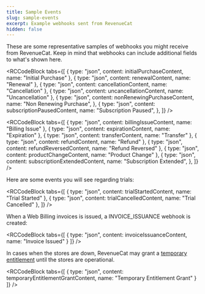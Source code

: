 ```yaml
---
title: Sample Events
slug: sample-events
excerpt: Example webhooks sent from RevenueCat
hidden: false
---
```


These are some representative samples of webhooks you might receive from RevenueCat. Keep in mind that webhooks can include additional fields to what's shown here.


<RCCodeBlock
  tabs={[
    { type: "json", content: initialPurchaseContent, name: "Initial Purchase" },
    { type: "json", content: renewalContent, name: "Renewal" },
    { type: "json", content: cancellationContent, name: "Cancellation" },
    { type: "json", content: uncancellationContent, name: "Uncancellation" },
    {
      type: "json",
      content: nonRenewingPurchaseContent,
      name: "Non Renewing Purchase",
    },
    {
      type: "json",
      content: subscriptionPausedContent,
      name: "Subscription Paused",
    },
  ]}
/>


<RCCodeBlock
  tabs={[
    { type: "json", content: billingIssueContent, name: "Billing Issue" },
    { type: "json", content: expirationContent, name: "Expiration" },
    { type: "json", content: transferContent, name: "Transfer" },
    { type: "json", content: refundContent, name: "Refund" },
    { type: "json", content: refundReversedContent, name: "Refund Reversed" },
    { type: "json", content: productChangeContent, name: "Product Change" },
    {
      type: "json",
      content: subscriptionExtendedContent,
      name: "Subscription Extended",
    },
  ]}
/>

Here are some events you will see regarding trials:


<RCCodeBlock
  tabs={[
    { type: "json", content: trialStartedContent, name: "Trial Started" },
    { type: "json", content: trialCancelledContent, name: "Trial Cancelled" },
  ]}
/>

When a Web Billing invoices is issued, a INVOICE_ISSUANCE webhook is created:


<RCCodeBlock
  tabs={[
    { type: "json", content: invoiceIssuanceContent, name: "Invoice Issued" }
  ]}
/>

In cases when the stores are down, RevenueCat may grant a [temporary entitlement](/integrations/webhooks/event-types-and-fields#event-types) until the stores are operational.


<RCCodeBlock
  tabs={[
    { type: "json", content: temporaryEntitlementGrantContent, name: "Temporary Entitlement Grant" }
  ]}
/>